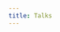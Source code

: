 ```yaml
---
title: Talks
---
```



<!--
  If you're looking to add content to our Talks page,
  Go to ../../_data/talks.json and add your talk.
-->

<TalksList />
